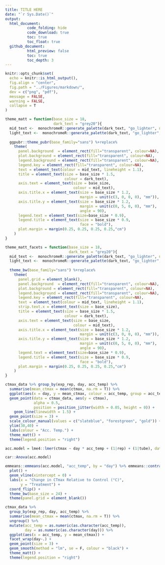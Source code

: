 ```yaml
---
title: TITLE HERE
date: "`r Sys.Date()`"
output: 
  html_document:
          code_folding: hide
          code_download: true
          toc: true
          toc_float: true
  github_document:
          html_preview: false
          toc: true
          toc_depth: 3
---
```


```r
knitr::opts_chunk$set(
  echo = knitr::is_html_output(),
  fig.align = "center",
  fig.path = "../Figures/markdown/",
  dev = c("png", "pdf"),
  message = FALSE,
  warning = FALSE,
  collapse = T
)

theme_matt = function(base_size = 18,
                      dark_text = "grey20"){
  mid_text <-  monochromeR::generate_palette(dark_text, "go_lighter", n_colours = 5)[2]
  light_text <-  monochromeR::generate_palette(dark_text, "go_lighter", n_colours = 5)[3]
  
  ggpubr::theme_pubr(base_family="sans") %+replace% 
    theme(
      panel.background  = element_rect(fill="transparent", colour=NA), 
      plot.background = element_rect(fill="transparent", colour=NA), 
      legend.background = element_rect(fill="transparent", colour=NA),
      legend.key = element_rect(fill="transparent", colour=NA),
      text = element_text(colour = mid_text, lineheight = 1.1),
      title = element_text(size = base_size * 1.5,
                           colour = dark_text),
      axis.text = element_text(size = base_size,
                               colour = mid_text),
      axis.title.x = element_text(size = base_size * 1.2,
                                  margin = unit(c(3, 0, 0, 0), "mm")),
      axis.title.y = element_text(size = base_size * 1.2,
                                  margin = unit(c(0, 5, 0, 0), "mm"), 
                                  angle = 90),
      legend.text = element_text(size=base_size * 0.9),
      legend.title = element_text(size = base_size * 0.9, 
                                  face = "bold"),
      plot.margin = margin(0.25, 0.25, 0.25, 0.25,"cm")
    )
}

theme_matt_facets = function(base_size = 18,
                             dark_text = "grey20"){
  mid_text <-  monochromeR::generate_palette(dark_text, "go_lighter", n_colours = 5)[2]
  light_text <-  monochromeR::generate_palette(dark_text, "go_lighter", n_colours = 5)[3]
  
  theme_bw(base_family="sans") %+replace% 
    theme(
      panel.grid = element_blank(),
      panel.background  = element_rect(fill="transparent", colour=NA), 
      plot.background = element_rect(fill="transparent", colour=NA), 
      legend.background = element_rect(fill="transparent", colour=NA),
      legend.key = element_rect(fill="transparent", colour=NA),
      text = element_text(colour = mid_text, lineheight = 1.1),
      strip.text.x = element_text(size = base_size),
      title = element_text(size = base_size * 1.5,
                           colour = dark_text),
      axis.text = element_text(size = base_size,
                               colour = mid_text),
      axis.title.x = element_text(size = base_size * 1.2,
                                  margin = unit(c(3, 0, 0, 0), "mm")),
      axis.title.y = element_text(size = base_size * 1.2,
                                  margin = unit(c(0, 5, 0, 0), "mm"), 
                                  angle = 90),
      legend.text = element_text(size=base_size * 0.9),
      legend.title = element_text(size = base_size * 0.9, 
                                  face = "bold"),
      plot.margin = margin(0.25, 0.25, 0.25, 0.25,"cm")
    )
}
```

```r
ctmax_data %>% group_by(exp_rep, day, acc_temp) %>% 
  summarise(mean_ctmax = mean(ctmax, na.rm = T)) %>% 
  ggplot(aes(x = day, y = mean_ctmax, colour = acc_temp, group = acc_temp)) + 
  geom_point(data = ctmax_data, aes(y = ctmax), 
             alpha = 0.5, 
             position = position_jitter(width = 0.05, height = 0)) +
    geom_line(linewidth = 1.5) + 
  geom_point(size = 3) + 
  scale_colour_manual(values = c("slateblue", "forestgreen", "gold")) + 
  ylim(30,40) + 
  labs(colour = "Acc. Temp.") +
  theme_matt() + 
  theme(legend.position = "right")
```

```r

acc.model = lme4::lmer(ctmax ~ day * acc_temp + (1|rep) + (1|tube), data = ctmax_data)

car::Anova(acc.model)

emmeans::emmeans(acc.model, "acc_temp", by = "day") %>% emmeans::contrast("trt.vs.ctrlk", ref = 2) %>% 
  plot() +  
  geom_vline(xintercept = 0) + 
  labs(x = "Change in CTmax Relative to Control (°C)",
       y = "Treatment") + 
  coord_flip() + 
  theme_bw(base_size = 24) + 
  theme(panel.grid = element_blank())

```

```r

ctmax_data %>% 
  group_by(exp_rep, day, acc_temp) %>% 
  summarise(mean_ctmax = mean(ctmax, na.rm = T)) %>% 
  ungroup() %>% 
  mutate(acc_temp = as.numeric(as.character(acc_temp)),
         day = as.numeric(as.character(day))) %>% 
  ggplot(aes(x = acc_temp, y = mean_ctmax)) + 
  facet_wrap(day~.) + 
  geom_point(size = 3) + 
  geom_smooth(method = "lm", se = F, colour = "black") + 
  theme_matt() + 
  theme(legend.position = "right")

```



